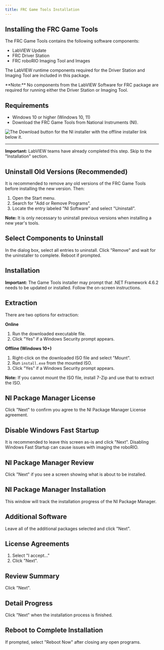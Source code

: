 ```yaml
---
title: FRC Game Tools Installation
---
```



## Installing the FRC Game Tools

The FRC Game Tools contains the following software components:

* LabVIEW Update
* FRC Driver Station
* FRC roboRIO Imaging Tool and Images

The LabVIEW runtime components required for the Driver Station and Imaging Tool are included in this package.



<Callout emoji="👾">
    **Note:** No components from the LabVIEW Software for FRC package are required for running either the Driver Station or Imaging Tool.
</Callout>

## Requirements

* Windows 10 or higher (Windows 10, 11)
* Download the FRC Game Tools from National Instruments (NI).

![The Download button for the NI installer with the offline installer link below it.](https://docs.wpilib.org/en/latest/_images/offline-installer.webp)
** **
**Important:** LabVIEW teams have already completed this step. Skip to the "Installation" section.

## Uninstall Old Versions (Recommended)

It is recommended to remove any old versions of the FRC Game Tools before installing the new version. Then:

1. Open the Start menu.
2. Search for "Add or Remove Programs".
3. Locate the entry labeled "NI Software" and select "Uninstall".

**Note:** It is only necessary to uninstall previous versions when installing a new year's tools.

## Select Components to Uninstall

In the dialog box, select all entries to uninstall. Click "Remove" and wait for the uninstaller to complete. Reboot if prompted.

## Installation

**Important:** The Game Tools installer may prompt that .NET Framework 4.6.2 needs to be updated or installed. Follow the on-screen instructions.

## Extraction

There are two options for extraction:

**Online**

1. Run the downloaded executable file.
2. Click "Yes" if a Windows Security prompt appears.

**Offline (Windows 10+)**

1. Right-click on the downloaded ISO file and select "Mount".
2. Run `install.exe` from the mounted ISO.
3. Click "Yes" if a Windows Security prompt appears.

**Note:** If you cannot mount the ISO file, install 7-Zip and use that to extract the ISO.

## NI Package Manager License

Click "Next" to confirm you agree to the NI Package Manager License agreement.

## Disable Windows Fast Startup

It is recommended to leave this screen as-is and click "Next". Disabling Windows Fast Startup can cause issues with imaging the roboRIO.

## NI Package Manager Review

Click "Next" if you see a screen showing what is about to be installed.

## NI Package Manager Installation

This window will track the installation progress of the NI Package Manager.

## Additional Software

Leave all of the additional packages selected and click "Next".

## License Agreements

1. Select "I accept..."
2. Click "Next".

## Review Summary

Click "Next".

## Detail Progress

Click "Next" when the installation process is finished.

## Reboot to Complete Installation

If prompted, select "Reboot Now" after closing any open programs.
